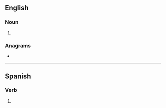 ==English==

===Noun===
{{head|en|noun plural form}}

# {{plural of|sierra|lang=en}}

===Anagrams===
* {{anagrams|en|arrises|raisers}}

----

==Spanish==

===Verb===
{{head|es|verb form}}

# {{es-verb form of|ending=ar|mood=indicative|tense=present|pers=2|formal=no|number=singular|serrar}}